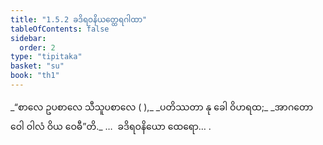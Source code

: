 ```yaml
---
title: "1.5.2 ခဒိရဝနိယတ္ထေရဂါထာ"
tableOfContents: false
sidebar:
  order: 2
type: "tipitaka"
basket: "su"
book: "th1"
---
```



<DynamicBreadcrumb />

<Division number="42" book="th1" e="ch" v="19" p="229">

<Paragraph number="96" type="verses" book="th1">
_“စာလေ ဥပစာလေ သီသူပစာလေ ( ),_  
_ပတိဿတာ နု ခေါ ဝိဟရထ;_  
_အာဂတော ဝေါ ဝါလံ ဝိယ ဝေဓီ”တိ._  


</Paragraph>
</Division>

<Paragraph number="97" type="center" book="th1">
…  ခဒိရဝနိယော ထေရော… .
</Paragraph>